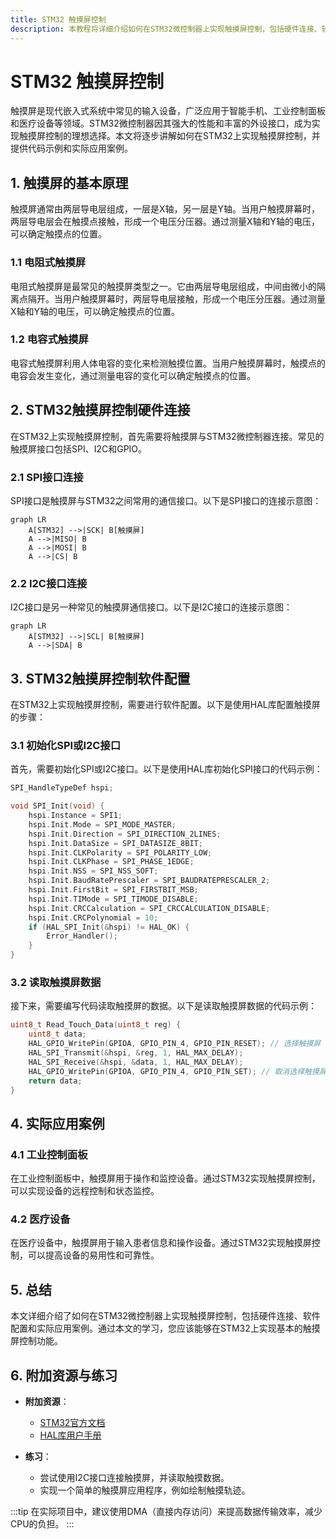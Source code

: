 ```yaml
---
title: STM32 触摸屏控制
description: 本教程将详细介绍如何在STM32微控制器上实现触摸屏控制，包括硬件连接、软件配置和实际应用案例。
---
```


# STM32 触摸屏控制

触摸屏是现代嵌入式系统中常见的输入设备，广泛应用于智能手机、工业控制面板和医疗设备等领域。STM32微控制器因其强大的性能和丰富的外设接口，成为实现触摸屏控制的理想选择。本文将逐步讲解如何在STM32上实现触摸屏控制，并提供代码示例和实际应用案例。

## 1. 触摸屏的基本原理

触摸屏通常由两层导电层组成，一层是X轴，另一层是Y轴。当用户触摸屏幕时，两层导电层会在触摸点接触，形成一个电压分压器。通过测量X轴和Y轴的电压，可以确定触摸点的位置。

### 1.1 电阻式触摸屏

电阻式触摸屏是最常见的触摸屏类型之一。它由两层导电层组成，中间由微小的隔离点隔开。当用户触摸屏幕时，两层导电层接触，形成一个电压分压器。通过测量X轴和Y轴的电压，可以确定触摸点的位置。

### 1.2 电容式触摸屏

电容式触摸屏利用人体电容的变化来检测触摸位置。当用户触摸屏幕时，触摸点的电容会发生变化，通过测量电容的变化可以确定触摸点的位置。

## 2. STM32触摸屏控制硬件连接

在STM32上实现触摸屏控制，首先需要将触摸屏与STM32微控制器连接。常见的触摸屏接口包括SPI、I2C和GPIO。

### 2.1 SPI接口连接

SPI接口是触摸屏与STM32之间常用的通信接口。以下是SPI接口的连接示意图：

```mermaid
graph LR
    A[STM32] -->|SCK| B[触摸屏]
    A -->|MISO| B
    A -->|MOSI| B
    A -->|CS| B
```

### 2.2 I2C接口连接

I2C接口是另一种常见的触摸屏通信接口。以下是I2C接口的连接示意图：

```mermaid
graph LR
    A[STM32] -->|SCL| B[触摸屏]
    A -->|SDA| B
```

## 3. STM32触摸屏控制软件配置

在STM32上实现触摸屏控制，需要进行软件配置。以下是使用HAL库配置触摸屏的步骤：

### 3.1 初始化SPI或I2C接口

首先，需要初始化SPI或I2C接口。以下是使用HAL库初始化SPI接口的代码示例：

```c
SPI_HandleTypeDef hspi;

void SPI_Init(void) {
    hspi.Instance = SPI1;
    hspi.Init.Mode = SPI_MODE_MASTER;
    hspi.Init.Direction = SPI_DIRECTION_2LINES;
    hspi.Init.DataSize = SPI_DATASIZE_8BIT;
    hspi.Init.CLKPolarity = SPI_POLARITY_LOW;
    hspi.Init.CLKPhase = SPI_PHASE_1EDGE;
    hspi.Init.NSS = SPI_NSS_SOFT;
    hspi.Init.BaudRatePrescaler = SPI_BAUDRATEPRESCALER_2;
    hspi.Init.FirstBit = SPI_FIRSTBIT_MSB;
    hspi.Init.TIMode = SPI_TIMODE_DISABLE;
    hspi.Init.CRCCalculation = SPI_CRCCALCULATION_DISABLE;
    hspi.Init.CRCPolynomial = 10;
    if (HAL_SPI_Init(&hspi) != HAL_OK) {
        Error_Handler();
    }
}
```

### 3.2 读取触摸屏数据

接下来，需要编写代码读取触摸屏的数据。以下是读取触摸屏数据的代码示例：

```c
uint8_t Read_Touch_Data(uint8_t reg) {
    uint8_t data;
    HAL_GPIO_WritePin(GPIOA, GPIO_PIN_4, GPIO_PIN_RESET); // 选择触摸屏
    HAL_SPI_Transmit(&hspi, &reg, 1, HAL_MAX_DELAY);
    HAL_SPI_Receive(&hspi, &data, 1, HAL_MAX_DELAY);
    HAL_GPIO_WritePin(GPIOA, GPIO_PIN_4, GPIO_PIN_SET); // 取消选择触摸屏
    return data;
}
```

## 4. 实际应用案例

### 4.1 工业控制面板

在工业控制面板中，触摸屏用于操作和监控设备。通过STM32实现触摸屏控制，可以实现设备的远程控制和状态监控。

### 4.2 医疗设备

在医疗设备中，触摸屏用于输入患者信息和操作设备。通过STM32实现触摸屏控制，可以提高设备的易用性和可靠性。

## 5. 总结

本文详细介绍了如何在STM32微控制器上实现触摸屏控制，包括硬件连接、软件配置和实际应用案例。通过本文的学习，您应该能够在STM32上实现基本的触摸屏控制功能。

## 6. 附加资源与练习

- **附加资源**：
  - [STM32官方文档](https://www.st.com/en/microcontrollers-microprocessors/stm32-32-bit-arm-cortex-mcus.html)
  - [HAL库用户手册](https://www.st.com/resource/en/user_manual/dm00105879.pdf)

- **练习**：
  - 尝试使用I2C接口连接触摸屏，并读取触摸数据。
  - 实现一个简单的触摸屏应用程序，例如绘制触摸轨迹。

:::tip
在实际项目中，建议使用DMA（直接内存访问）来提高数据传输效率，减少CPU的负担。
:::